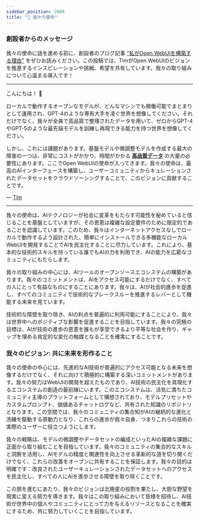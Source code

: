 ```yaml
---
sidebar_position: 2000
title: "🎯 我々の使命"
---
```



<TopBanners />

### 創設者からのメッセージ

我々の使命に話を進める前に、創設者のブログ記事 ["私がOpen WebUIを構築する理由"](https://jryng.com/thoughts/why-open-webui) をぜひお読みください。この投稿では、TimがOpen WebUIのビジョンを推進するインスピレーションや挑戦、希望を共有しています。我々の取り組みについて心温まる導入です！

---

こんにちは！ 👋

ローカルで動作するオープンなモデルが、どんなマシンでも稼働可能でまとまりとして運用され、GPT-4のような専有大手を凌ぐ世界を想像してください。それだけでなく、我々が全員で高品質で整理されたデータを用いて、ゼロからGPT-4やGPT-5のような最先端モデルを訓練し再現できる能力を持つ世界を想像してください。

しかし、これには課題があります。基盤モデルや微調整モデルを作成する最大の障害の一つは、非常にコストがかかり、時間がかかる **[高品質データ](https://arxiv.org/abs/2305.11206)** の大量の必要性にあります。ここでOpen WebUIの使命が入ってきます。我々の使命は、最高のAIインターフェースを構築し、ユーザーコミュニティからキュレーションされたデータセットをクラウドソーシングすることで、このビジョンに貢献することです。

— [Tim](https://github.com/tjbck)

---

我々の使命は、AIテクノロジーが社会に変革をもたらす可能性を秘めていると信じることを基盤としていますが、その恩恵は複雑な設定要件のために限定的であることを認識しています。このため、我々はインターネットアクセスなしでローカルで動作するよう設計された、簡単にインストールできる多機能なローカルWebUIを開発することでAIを民主化することに尽力しています。これにより、基本的な技術的スキルを持っている誰でもAIの力を利用でき、AIの能力を広範なコミュニティにもたらします。

我々の取り組みの中心には、AIツールのオープンソースエコシステムの構築があります。我々のコミットメントは、AIをアクセス可能にするだけでなく、すべての人にとって有益なものにすることにあります。我々は、AIが社会的進歩を促進し、すべてのコミュニティで技術的なブレークスルーを推進するレバーとして機能する未来を見ています。

技術的な障壁を取り除き、AIの利点を普遍的に利用可能にすることにより、我々は世界中へのポジティブな影響を促進することを目指しています。我々の究極の目標は、AIが技術の進歩の恩恵を誰もが享受できるより平等な社会を作り、ギャップを埋める肯定的な変化の触媒となることを確実にすることです。

### 我々のビジョン: 共に未来を形作ること

我々の使命の中心には、先進的なAI技術が普遍的にアクセス可能となる未来を想像するだけでなく、それに向けて積極的に構築する深いコミットメントがあります。我々の努力はWebUIの開発を超えたものであり、AI技術の民主化を具現化するエコシステムの創造の最前線にいます。このエコシステムは、活気に満ちたコミュニティ主導のプラットフォームとして構想されており、モデルプリセットやカスタムプロンプト、価値あるチャットログなど、共有された知識のリポジトリとなります。この空間では、我々のコミュニティの集合知がAIの継続的な進化と洗練を駆動する原動力となり、これらの進歩が我々自身、つまりこれらの技術の実際のユーザーに役立つようにします。

我々の戦略は、モデルの微調整やデータセットの編成といったAIの複雑な課題に正面から取り組むことを目指しています。我々のコミュニティの集合的なスキルと洞察を活用し、AIモデルの精度と関連性を向上させる革新的な道を切り開くだけでなく、これらの改善をオープンに共有することを保証します。我々の目的は明確です：改良されたユーザーキュレーションされたデータセットへのアクセスを民主化し、すべての人にAIを進歩させる障壁を取り除くことです。

この旅を進むにあたり、我々のビジョンは北極星の役割を果たし、大胆な野望を現実に変える努力を導きます。我々はこの取り組みにおいて皆様を招待し、AI技術が世界中の個人やコミュニティにとって力を与えるリソースとなることを確実にするため、共に努力していくことを目指しています。
